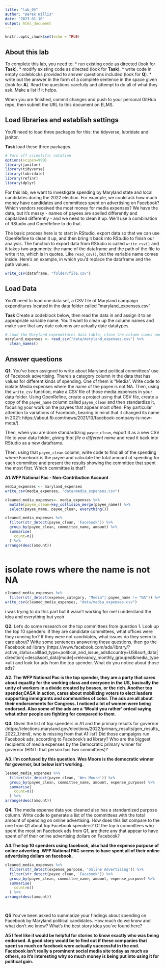 ```yaml
---
title: "lab_05"
author: "Derek Willis"
date: "2023-01-10"
output: html_document
---
```


```r
knitr::opts_chunk$set(echo = TRUE)
```

## About this lab

To complete this lab, you need to: \* run existing code as directed (look for **Task**). \* modify existing code as directed (look for **Task**). \* write code in empty codeblocks provided to answer questions included (look for **Q**). \* write out the answer in the form of a complete sentence in the space given (look for **A**). Read the questions carefully and attempt to do all of what they ask. Make a list if it helps.

When you are finished, commit changes and push to your personal GitHub repo, then submit the URL to this document on ELMS.

## Load libraries and establish settings

You'll need to load three packages for this: the tidyverse, lubridate and janitor.

**Task** load these three packages.

```r
# Turn off scientific notation
options(scipen=999)
library(janitor)
library(tidyverse)
library(lubridate)
library(refinr)
library(dplyr)
```

For this lab, we want to investigate spending by Maryland state and local candidates during the 2022 election. For example, we could ask how much money have candidates and committees spent on advertising on Facebook? Which vendors received the most money for media expenses? We have the data, but it's messy - names of payees are spelled differently and capitalized differently - and we need to clean it up. We'll use a combination of RStudio and OpenRefine to do that.

The basic process here is to start in RStudio, export data so that we can use OpenRefine to clean it up, and then bring it back into RStudio to finish our analysis. The function to export data from RStudio is called `write_csv()` and it takes two arguments: the name of the dataframe and the path of the file to write it to, which is in quotes. Like `read_csv()`, but the variable name comes inside. Here's an example, in which you'd replace the dataframe and the path values.

```r
write_csv(dataframe, "folder/file.csv")
```


## Load Data

You'll need to load one data set, a CSV file of Maryland campaign expenditures located in the data folder called "maryland_expenses.csv"

**Task** Create a codeblock below, then read the data in and assign it to an appropriate variable name. You'll want to clean up the column names and make sure that any date columns are actually date datatypes.

```r
# Load the Maryland expenditures data table, clean the column names and convert columns with dates into actual dates.
maryland_expenses <- read_csv("data/maryland_expenses.csv") %>%
  clean_names()
```

## Answer questions

**Q1.** You've been assigned to write about Maryland political committees' use of Facebook advertising. There's a category column in the data that has values for different kinds of spending. One of them is "Media". Write code to isolate Media expenses where the name of the payee is not NA. Then, using the `write_csv` function, make a CSV file of those media expenses in your data folder. Using OpenRefine, create a project using that CSV file, create a copy of the `payee_name` column called `payee_clean` and then standardize it, focusing your work on the payees that appear most often. Pay particular attention to variations of Facebook, bearing in mind that it changed its name in 2021: https://about.fb.com/news/2021/10/facebook-company-is-now-meta/).

Then, when you are done standardizing `payee_clean`, export it as a new CSV file to your data folder, *giving that file a different name* and read it back into RStudio as a new dataframe.

Then, using that `payee_clean` column, write code to find all of the spending where Facebook is the payee and calculate the total amount of spending for each committee and present the results showing the committee that spent the most first. Which committee is that?

**A1.WFP National Pac - Non-Contribution Account**

```r
media_expenses <- maryland_expenses
write_csv(media_expenses, "data/media_expenses.csv")
```
```r
cleaned_media_expenses<- media_expenses %>%
  mutate(payee_clean=key_collision_merge(payee_name)) %>%
  select(payee_name, payee_clean, everything())
```  


```r
cleaned_media_expenses %>%
  filter(str_detect(payee_clean, 'Facebook')) %>%
  group_by(payee_clean, committee_name, amount) %>%
  summarise(
    count=n()
  ) %>%
arrange(desc(amount))
 
```



# isolate rows where the name is not NA

```r
cleaned_media_expenses %>%
  filter(str_detect(expense_category, "Media"| payee_name != "NA")) %>%
write_csv(cleaned_media_expenses, "data/media_expenses.csv")
```
i was trying to do this part but it wasn't working for me! i understand the idea and everything but yeah



**Q2.** Let's do some research on the top committees from question 1. Look up the top 10 spenders: if they are candidate committees, what offices were they running for? If they were not candidates, what issues do they seem to care about? Write some sentences answering those questions, then go the Facebook ad library (https://www.facebook.com/ads/library/?active_status=all&ad_type=political_and_issue_ads&country=US&sort_data\[direction\]=desc&sort_data\[mode\]=relevancy_monthly_grouped&media_type=all) and look for ads from the top spender. What do you notice about those ads?

**A2. The WFP National Pac is the top spender, they are a party that cares about equality for the working class and everyone in the US, basically the unity of workers in a divide created by bosses, or the rich. Another top spender,CASA in action, cares about mobilizing voters to elect leaders supporting immigrants and communities of color. The ads are all about their endorsements for Congress. I noticed a lot of women were being endorsed. Also some of the ads are a 'Would you rather' ordeal saying what other people are fighting for compared to them.** 

**Q3.** Given the list of top spenders in A1 and the primary results for governor (https://elections.maryland.gov/elections/2022/primary_results/gen_results_2022_1.html), who is missing from that A1 list? Did those campaigns run Facebook ads, according to Facebook's ad library? Who are the biggest recipients of media expenses by the Democratic primary winner for governor (HINT: that person has two committees)?

**A3. I'm confused by this question. Wes Moore is the democratic winner for governor, but below isn't working.** 

```r
leaned_media_expenses %>%
  filter(str_detect(payee_clean, 'Wes Moore')) %>%
  group_by(payee_clean, committee_name, amount, expense_purpose) %>%
  summarise(
    count=n()
  ) %>%
arrange(desc(amount))
```

**Q4.** The media expense data you cleaned also has a standardized purpose column. Write code to generate a list of the committees with the total amount of spending on online advertising. How does this list compare to the one from Q1 about top Facebook spenders? Of the top 5 committees who spent the most on Facebook ads from Q1, are there any that appear to have spent *all* of their online advertising dollars on Facebook?

**A4.The top 10 spenders using facebook, also had the expense purpose of online adverting. WFP National PAC seems to have spent all of their online advertising dollars on facebook. ** 

```r
cleaned_media_expenses %>%
  filter(str_detect(expense_purpose, 'Online Advertising')) %>%
  filter(str_detect(payee_clean, 'Facebook')) %>%
  group_by(payee_clean, committee_name, amount, expense_purpose) %>%
  summarise(
    count=n()
  ) %>%
arrange(desc(amount))
 
  
```

**Q5** You've been asked to summarize your findings about spending on Facebook by Maryland political candidates. How much do we know and what don't we know? What's the best story idea you've found here?

**A5 I feel like it would be helpful for stories to know exactly who was being endorsed. A good story would be to find out if these companies that spent so much on facebook were actually successful in the end. Facebook isn't really a prominent social media site today as much as others, so it's interesting why so much money is being put into using it for political gain. **
